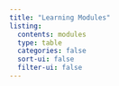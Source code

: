 ```yaml
---
title: "Learning Modules"
listing:
  contents: modules
  type: table
  categories: false
  sort-ui: false
  filter-ui: false
---
```


